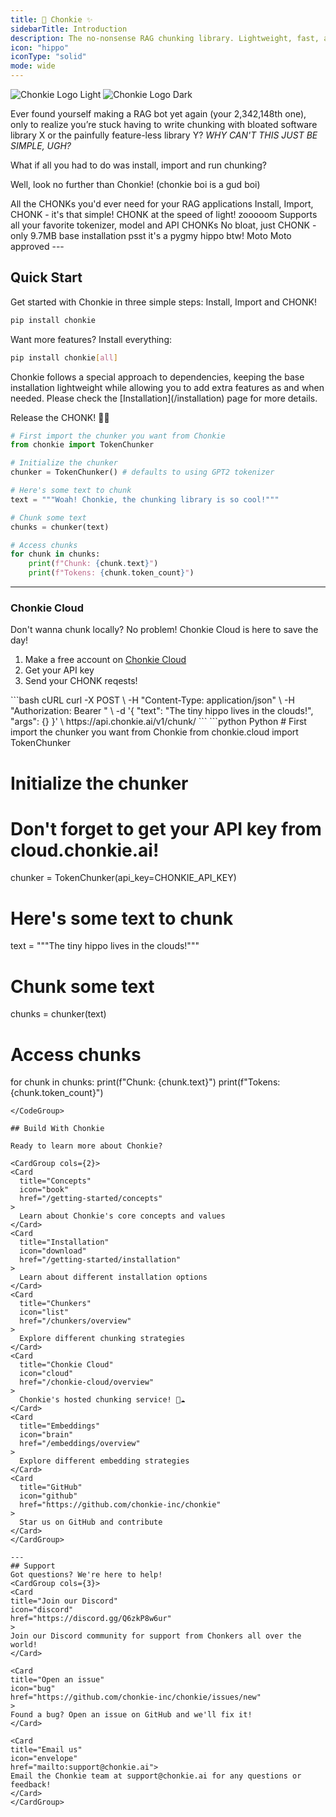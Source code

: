 ```yaml
---
title: 🦛 Chonkie ✨
sidebarTitle: Introduction
description: The no-nonsense RAG chunking library. Lightweight, fast, and ready to CHONK your texts
icon: "hippo"
iconType: "solid"
mode: wide
---
```


<img
  className="block dark:hidden"
  src="/images/chonkie_logo_br_transparent_bg.png"
  alt="Chonkie Logo Light"
/>
<img
  className="hidden dark:block"
  src="/images/chonkie_logo_br_transparent_bg.png"
  alt="Chonkie Logo Dark"
/>

Ever found yourself making a RAG bot yet again (your 2,342,148th one), 
only to realize you’re stuck having to write chunking with bloated software library X or the painfully feature-less library Y?
_WHY CAN'T THIS JUST BE SIMPLE, UGH?_

What if all you had to do was install, import and run chunking?  

Well, look no further than Chonkie! (chonkie boi is a gud boi)

<CardGroup cols={2}>
  <Card
    title="Feature-rich"
    icon="puzzle-piece"
  >
    All the CHONKs you'd ever need for your RAG applications
  </Card>
  <Card
    title="Easy to use"
    icon="wand-magic-sparkles"
  >
    Install, Import, CHONK - it's that simple!
  </Card>
  <Card
    title="Lightning Fast"
    icon="bolt"
  >
    CHONK at the speed of light! zooooom
  </Card>
  <Card
    title="Wide Support"
    icon="globe"
  >
    Supports all your favorite tokenizer, model and API CHONKs
  </Card>
  <Card
    title="Lightweight"
    icon="feather"
  >
    No bloat, just CHONK - only 9.7MB base installation
  </Card>
  <Card
    title="Cute Mascot"
    icon="hippo"
  >
    psst it's a pygmy hippo btw! Moto Moto approved
  </Card>
</CardGroup>
---

## Quick Start

Get started with Chonkie in three simple steps: Install, Import and CHONK!

```bash
pip install chonkie
```

Want more features? <Tooltip tip="Not recommended for production">Install everything</Tooltip>:
```bash
pip install chonkie[all]
```

<Note>
  Chonkie follows a special approach to dependencies, keeping the base installation lightweight while allowing you to add extra features as and when needed.
  Please check the [Installation](/installation) page for more details.
</Note>

Release the CHONK! 🦛✨

```python
# First import the chunker you want from Chonkie 
from chonkie import TokenChunker

# Initialize the chunker
chunker = TokenChunker() # defaults to using GPT2 tokenizer

# Here's some text to chunk
text = """Woah! Chonkie, the chunking library is so cool!"""

# Chunk some text
chunks = chunker(text)

# Access chunks
for chunk in chunks:
    print(f"Chunk: {chunk.text}")
    print(f"Tokens: {chunk.token_count}")
```
--- 

### Chonkie Cloud
Don't wanna chunk locally? No problem! Chonkie Cloud is here to save the day!

1. Make a free account on [Chonkie Cloud](https://cloud.chonkie.ai)
2. Get your API key
3. Send your CHONK reqests! 

<CodeGroup>
  ```bash cURL
  curl -X POST \
     -H "Content-Type: application/json" \
     -H "Authorization: Bearer <YOUR_API_KEY>" \
     -d '{
           "text": "The tiny hippo lives in the clouds!",
           "args": {}
         }' \
     https://api.chonkie.ai/v1/chunk/<your-favorite-chunker>
  ```
  ```python Python
  # First import the chunker you want from Chonkie
  from chonkie.cloud import TokenChunker
  
  # Initialize the chunker
  # Don't forget to get your API key from cloud.chonkie.ai!
  chunker = TokenChunker(api_key=CHONKIE_API_KEY) 

  # Here's some text to chunk
  text = """The tiny hippo lives in the clouds!"""
  
  # Chunk some text
  chunks = chunker(text)
  
  # Access chunks
  for chunk in chunks:
    print(f"Chunk: {chunk.text}")
    print(f"Tokens: {chunk.token_count}")
  ```
</CodeGroup>

## Build With Chonkie

Ready to learn more about Chonkie?

<CardGroup cols={2}>
  <Card
    title="Concepts"
    icon="book"
    href="/getting-started/concepts"
  >
    Learn about Chonkie's core concepts and values
  </Card>
  <Card
    title="Installation"
    icon="download"
    href="/getting-started/installation"
  >
    Learn about different installation options
  </Card>
  <Card
    title="Chunkers"
    icon="list"
    href="/chunkers/overview"
  >
    Explore different chunking strategies
  </Card>
  <Card
    title="Chonkie Cloud"
    icon="cloud"
    href="/chonkie-cloud/overview"
  >
    Chonkie's hosted chunking service! 🦛☁️
  </Card>
  <Card
    title="Embeddings"
    icon="brain"
    href="/embeddings/overview"
  >
    Explore different embedding strategies
  </Card>
  <Card
    title="GitHub"
    icon="github"
    href="https://github.com/chonkie-inc/chonkie"
  >
    Star us on GitHub and contribute
  </Card>
</CardGroup>

---
## Support
Got questions? We're here to help!
<CardGroup cols={3}>
<Card
  title="Join our Discord"
  icon="discord"
  href="https://discord.gg/Q6zkP8w6ur"
  >
  Join our Discord community for support from Chonkers all over the world!
</Card>

<Card
  title="Open an issue"
  icon="bug"
  href="https://github.com/chonkie-inc/chonkie/issues/new"
  >
  Found a bug? Open an issue on GitHub and we'll fix it!
</Card>

<Card
  title="Email us"
  icon="envelope"
  href="mailto:support@chonkie.ai">
  Email the Chonkie team at support@chonkie.ai for any questions or feedback!
</Card>
</CardGroup>
